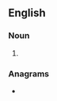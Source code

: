 {{also|tone arms}}
==English==

===Noun===
{{head|en|noun form}}

# {{plural of|en|tonearm}}

===Anagrams===
* {{anagrams|en|a=aemnorst|Martones|Morantes|Sarmento|Stanmore|artemons|monaster|monstera|monteras|nearmost|onstream|storeman}}